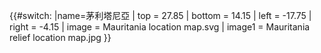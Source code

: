 {{#switch:{{{1}}}
|name=茅利塔尼亞
| top    = 27.85
| bottom = 14.15
| left   = -17.75
| right  = -4.15
| image  = Mauritania location map.svg
| image1 = Mauritania relief location map.jpg
}}<noinclude>{{Location map/Info|Mauritania}}
{{Documentation}}
</noinclude>